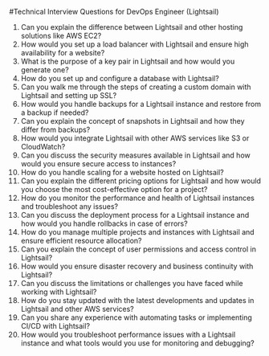 
#Technical Interview Questions for DevOps Engineer (Lightsail)

1. Can you explain the difference between Lightsail and other hosting solutions like AWS EC2?
2. How would you set up a load balancer with Lightsail and ensure high availability for a website?
3. What is the purpose of a key pair in Lightsail and how would you generate one?
4. How do you set up and configure a database with Lightsail?
5. Can you walk me through the steps of creating a custom domain with Lightsail and setting up SSL?
6. How would you handle backups for a Lightsail instance and restore from a backup if needed?
7. Can you explain the concept of snapshots in Lightsail and how they differ from backups?
8. How would you integrate Lightsail with other AWS services like S3 or CloudWatch?
9. Can you discuss the security measures available in Lightsail and how would you ensure secure access to instances?
10. How do you handle scaling for a website hosted on Lightsail?
11. Can you explain the different pricing options for Lightsail and how would you choose the most cost-effective option for a project?
12. How do you monitor the performance and health of Lightsail instances and troubleshoot any issues?
13. Can you discuss the deployment process for a Lightsail instance and how would you handle rollbacks in case of errors?
14. How do you manage multiple projects and instances with Lightsail and ensure efficient resource allocation?
15. Can you explain the concept of user permissions and access control in Lightsail?
16. How would you ensure disaster recovery and business continuity with Lightsail?
17. Can you discuss the limitations or challenges you have faced while working with Lightsail?
18. How do you stay updated with the latest developments and updates in Lightsail and other AWS services?
19. Can you share any experience with automating tasks or implementing CI/CD with Lightsail?
20. How would you troubleshoot performance issues with a Lightsail instance and what tools would you use for monitoring and debugging?